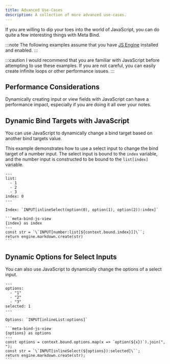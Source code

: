 ```yaml
---
title: Advanced Use-Cases
description: A collection of more advanced use-cases.
---
```


If you are willing to dip your toes into the world of JavaScript, you can do quite a few interesting things with Meta Bind.

:::note
The following examples assume that you have [JS Engine](https://github.com/mProjectsCode/obsidian-js-engine-plugin) installed and enabled.
:::

:::caution
I would recommend that you are familiar with JavaScript before attempting to use these examples.
If you are not careful, you can easily create infinite loops or other performance issues.
:::

## Performance Considerations

Dynamically creating input or view fields with JavaScript can have a performance impact, especially if you are doing it all over your notes.

## Dynamic Bind Targets with JavaScript

You can use JavaScript to dynamically change a bind target based on another bind targets value.

This example demonstrates how to use a select input to change the bind target of a number input.
The select input is bound to the `index` variable, and the number input is constructed to be bound to the `list[index]` variable.

````custom_markdown
---
list:
  - 1
  - 2
  - 3
index: 0
---

Index: `INPUT[inlineSelect(option(0), option(1), option(2)):index]`

```meta-bind-js-view
{index} as index
---
const str = `\`INPUT[number:list[${context.bound.index}]]\``;
return engine.markdown.create(str)
```
````

## Dynamic Options for Select Inputs

You can also use JavaScript to dynamically change the options of a select input.

````custom_markdown
---
options:
  - "1"
  - "2"
  - "3"
selected: 1
---

Options: `INPUT[inlineList:options]`

```meta-bind-js-view
{options} as options
---
const options = context.bound.options.map(x => `option(${x})`).join(", ");
const str = `\`INPUT[inlineSelect(${options}):selected]\``;
return engine.markdown.create(str);
```
````
